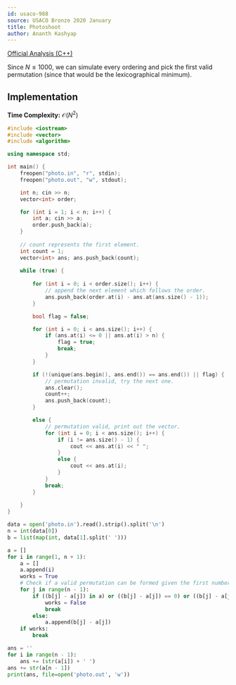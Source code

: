```yaml
---
id: usaco-988
source: USACO Bronze 2020 January
title: Photoshoot
author: Ananth Kashyap
---
```


[Official Analysis (C++)](http://www.usaco.org/current/data/sol_photo_bronze_jan20.html)

Since $N \leq 1000$, we can simulate every ordering and pick the first valid permutation (since that would be the lexicographical minimum).
## Implementation

**Time Complexity:** $\mathcal{O}(N^2)$

<LanguageSection>

<CPPSection>

```cpp 
#include <iostream>
#include <vector>
#include <algorithm>

using namespace std;

int main() {
	freopen("photo.in", "r", stdin);
	freopen("photo.out", "w", stdout);

	int n; cin >> n;
	vector<int> order;

	for (int i = 1; i < n; i++) {
		int a; cin >> a;
		order.push_back(a);
	}
	
	// count represents the first element.
	int count = 1;
	vector<int> ans; ans.push_back(count);
	
	while (true) {
		
		for (int i = 0; i < order.size(); i++) {
			// append the next element which follows the order.
			ans.push_back(order.at(i) - ans.at(ans.size() - 1));
		}

		bool flag = false;

		for (int i = 0; i < ans.size(); i++) {
			if (ans.at(i) <= 0 || ans.at(i) > n) {
				flag = true;
				break;
			}
		}

		if (!(unique(ans.begin(), ans.end()) == ans.end()) || flag) {
			// permutation invalid, try the next one.
			ans.clear();
			count++;
			ans.push_back(count);
		}

		else {
			// permutation valid, print out the vector.
			for (int i = 0; i < ans.size(); i++) {
				if (i != ans.size() - 1) {
					cout << ans.at(i) << " ";
				}
				else {
					cout << ans.at(i);
				}
			}
			break;
		}
		
	}
}
```
</CPPSection>
<PySection>

```py
data = open('photo.in').read().strip().split('\n')
n = int(data[0])
b = list(map(int, data[1].split(' ')))

a = []
for i in range(1, n + 1):
	a = []
	a.append(i)
	works = True
	# Check if a valid permutation can be formed given the first number
	for j in range(n - 1):
		if ((b[j] - a[j]) in a) or ((b[j] - a[j]) == 0) or ((b[j] - a[j]) > n):
			works = False
			break
		else:
			a.append(b[j] - a[j])
	if works:
		break

ans = ''
for i in range(n - 1):
	ans += (str(a[i]) + ' ')
ans += str(a[n - 1])
print(ans, file=open('photo.out', 'w'))
```

</PySection>
</LanguageSection>
